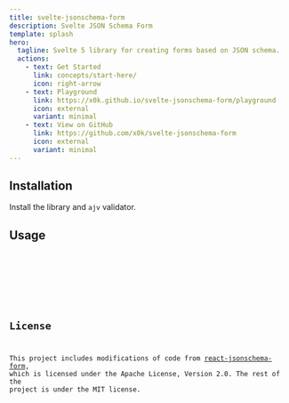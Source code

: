 ```yaml
---
title: svelte-jsonschema-form
description: Svelte JSON Schema Form
template: splash
hero:
  tagline: Svelte 5 library for creating forms based on JSON schema.
  actions:
    - text: Get Started
      link: concepts/start-here/
      icon: right-arrow
    - text: Playground
      link: https://x0k.github.io/svelte-jsonschema-form/playground
      icon: external
      variant: minimal
    - text: View on GitHub
      link: https://github.com/x0k/svelte-jsonschema-form
      icon: external
      variant: minimal
---
```




## Installation

Install the library and `ajv` validator.

<Npm pkg='@sjsf/form @sjsf/ajv8-validator ajv@8' />

## Usage

<Code code={formCode} lang="svelte" />

<Card>
	<Form />
</Card>

## License

This project includes modifications of code from [react-jsonschema-form](https://github.com/rjsf-team/react-jsonschema-form), which is licensed under the Apache License, Version 2.0.
The rest of the project is under the MIT license.
